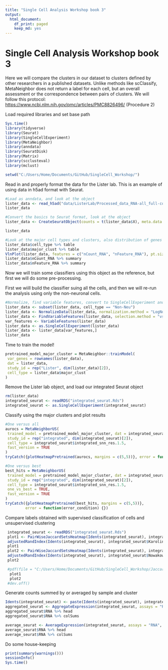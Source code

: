 ```yaml
---
title: "Single Cell Analysis Workshop book 3"
output:
  html_document:
    df_print: paged
    keep_md: yes
---
```


# Single Cell Analysis Workshop book 3

Here we will compare the clusters in our dataset to clusters defined by other researchers in a published datasets. Unlike methods like scClassify, MetaNeighbor does not return a label for each cell, but an overall assessment or the correspondence between pairs of clusters. We will follow this protocol: <https://www.ncbi.nlm.nih.gov/pmc/articles/PMC8826496/> (Procedure 2)

Load required libraries and set base path

```r
Sys.time()  
library(tidyverse)
library(Seurat)
library(SingleCellExperiment)
library(MetaNeighbor)
library(anndata)
library(SeuratDisk)
library(Matrix)
library(scclusteval)
library(mclust)

setwd("C:/Users/Home/Documents/GitHub/SingleCell_Workshop/")

```

Read in and properly format the data for the Lister lab. This is an example of using data in h5ad format with Seurat.

```r
#Load as anndata, and look at the object
lister_data <- read_h5ad("data/ListerLab/Processed_data_RNA-all_full-counts-and-downsampled-CPM.h5ad")
lister_data

#Convert the basics to Seurat format, look at the object
lister_data <- CreateSeuratObject(counts = t(lister_data$X), meta.data = lister_data$obs)
```


```r
lister_data

#Look at the major cell types and clusters, also distribution of genes and UMIs
lister_data$cell_type %>% table
lister_data$major_clust %>% table
VlnPlot(lister_data, features = c("nCount_RNA", "nFeature_RNA"), pt.size = 0.001)
lister_data$nCount_RNA %>% summary
lister_data$nFeature_RNA %>% summary

```

Now we will train some classifiers using this object as the reference, but first we will do some pre-processing. 

First we wiill build the classifier suing all the cells, and then we will re-run the analysis using only the non-neuronal cells. 

```r

#Normalize, find variable features, convert to SingleCellExperiment and subset to only the variable features 
lister_data <- subset(lister_data, cell_type == "Non-Neu")
lister_data <- NormalizeData(lister_data, normalization.method = "LogNormalize", scale.factor = 10000)
lister_data <- FindVariableFeatures(lister_data, selection.method = "vst", nfeatures = 3000)
var_features <- VariableFeatures(lister_data)
lister_data <- as.SingleCellExperiment(lister_data)
lister_data <- lister_data[var_features,]
lister_data
```

Time to train the model!

```r

pretrained_model_major_cluster = MetaNeighbor::trainModel(
 var_genes = rownames(lister_data),
 dat = lister_data,
 study_id = rep("Lister", dim(lister_data)[2]),
 cell_type = lister_data$major_clust
)


```

Remove the Lister lab object, and load our integrated Seurat object

```r
rm(lister_data)
integrated_seurat <- readRDS("integrated_seurat.Rds")
integrated_seurat <- as.SingleCellExperiment(integrated_seurat)

```

Classify using the major clusters and plot results

```r
#One versus all
aurocs = MetaNeighborUS(
 trained_model = pretrained_model_major_cluster, dat = integrated_seurat,
 study_id = rep("integrated", dim(integrated_seurat)[2]), 
 cell_type = integrated_seurat$integrated_snn_res.1.5,
 fast_version = TRUE
)
tryCatch({plotHeatmapPretrained(aurocs, margins = c(5,5))}, error = function(error_condition) {})
```

```r

#One versus best
best_hits = MetaNeighborUS(
 trained_model = pretrained_model_major_cluster, dat = integrated_seurat,
 study_id = rep("integrated", dim(integrated_seurat)[2]), 
 cell_type = integrated_seurat$integrated_snn_res.1.5,
 one_vs_best = TRUE,
 fast_version = TRUE
)
tryCatch({plotHeatmapPretrained(best_hits, margins = c(5,5))}, 
         error = function(error_condition) {})

```

Compare labels obtained with supervised classification of cells and unsupervised clustering

```r
 integrated_seurat <- readRDS("integrated_seurat.Rds")
 plot1 <- PairWiseJaccardSetsHeatmap(Idents(integrated_seurat), integrated_seurat$Karolinski)
 adjustedRandIndex(Idents(integrated_seurat), integrated_seurat$Karolinski) %>% print
 plot1
 plot2 <- PairWiseJaccardSetsHeatmap(Idents(integrated_seurat), integrated_seurat$Nowakowski)
 adjustedRandIndex(Idents(integrated_seurat), integrated_seurat$Nowakowski) %>% print
 plot2
```

``` r
 #pdf(file = "C:/Users/Home/Documents/GitHub/SingleCell_Workshop/JaccardIndexPlots.pdf", onefile = TRUE)
  plot1
  plot2
 #dev.off()

```
Generate counts summed by or averaged by sample and cluster 

```r

Idents(integrated_seurat) <- paste(Idents(integrated_seurat), integrated_seurat$age, sep = ".")
aggregated_seurat <- AggregateExpression(integrated_seurat, assays = "RNA", slot = "counts", group.by = )
aggregated_seurat$RNA %>% head
aggregated_seurat$RNA %>% colSums

average_seurat <- AverageExpression(integrated_seurat, assays = "RNA", slot = "counts", group.by = )
average_seurat$RNA %>% head
average_seurat$RNA %>% colSums

```

Do some house-keeping

```r
print(summary(warnings()))
sessionInfo()
Sys.time()

```
